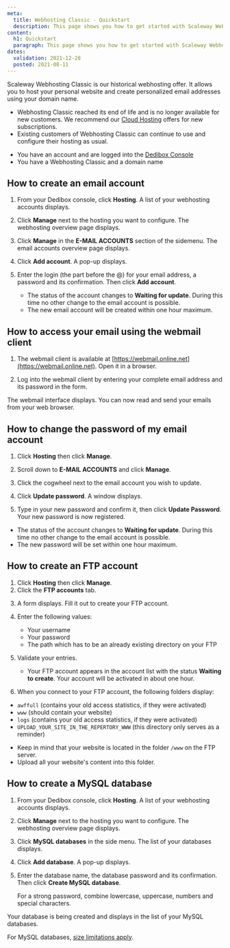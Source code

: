 ```yaml
---
meta:
  title: Webhosting Classic - Quickstart
  description: This page shows you how to get started with Scaleway Webhosting Classic.
content:
  h1: Quickstart
  paragraph: This page shows you how to get started with Scaleway Webhosting Classic.
dates:
  validation: 2021-12-28
  posted: 2021-08-11
---
```


Scaleway Webhosting Classic is our historical webhosting offer. It allows you to host your personal website and create personalized email addresses using your domain name. 

<Message type="important">

* Webhosting Classic reached its end of life and is no longer available for new customers. We recommend our [Cloud Hosting](https://www.scaleway.com/en/dedibox/cloud-hosting/) offers for new subscriptions.
* Existing customers of Webhosting Classic can continue to use and configure their hosting as usual. 

</Message>

<Message type="requirement">

  - You have an account and are logged into the [Dedibox Console](https://console.online.net) 
  - You have a Webhosting Classic and a domain name

</Message>


## How to create an email account

1. From your Dedibox console, click **Hosting**. A list of your webhosting accounts displays.

2. Click **Manage** next to the hosting you want to configure. The webhosting overview page displays.

3. Click **Manage** in the **E-MAIL ACCOUNTS** section of the sidemenu. The email accounts overview page displays.

4. Click **Add account**. A pop-up displays. 

    <Lightbox src="scaleway_create_email.png" alt="" />

5. Enter the login (the part before the @) for your email address, a password and its confirmation. Then click **Add account**.

    <Message type="note">

      - The status of the account changes to **Waiting for update**. During this time no other change to the email account is possible.
      - The new email account will be created within one hour maximum. 

    </Message>

## How to access your email using the webmail client

1. The webmail client is available at [https://webmail.online.net](https://webmail.online.net). Open it in a browser.

2. Log into the webmail client by entering your complete email address and its password in the form.

The webmail interface displays. You can now read and send your emails from your web browser.

<Lightbox src="scaleway_webmail_interface.png" alt="" />

## How to change the password of my email account

1. Click **Hosting** then click **Manage**.
2. Scroll down to **E-MAIL ACCOUNTS** and click **Manage**.  
3. Click the cogwheel next to the email account you wish to update. 
4. Click **Update password**. A window displays. 
5. Type in your new password and confirm it, then click **Update Password**. Your new password is now registered.

    <Lightbox src="scaleway_change_email_password.png" alt="" />

<Message type="note">

  - The status of the account changes to **Waiting for update**. During this time no other change to the email account is possible.
  - The new password will be set within one hour maximum. 

</Message>

## How to create an FTP account

1. Click **Hosting** then click **Manage**.
2. Click the **FTP accounts** tab.

  <Lightbox src="scaleway_ftp_tab.png" alt="" />

3. A form displays. Fill it out to create your FTP account.
4. Enter the following values: 

    * Your username 
    * Your password 
    * The path which has to be an already existing directory on your FTP

5. Validate your entries.

    <Message type="note">

    - Your FTP account appears in the account list with the status **Waiting to create**. Your account will be activated in about one hour.

    </Message>

6. When you connect to your FTP account, the following folders display:   

* `awffull` (contains your old access statistics, if they were activated)
* `www` (should contain your website)
* `logs` (contains your old access statistics, if they were activated)
* `UPLOAD_YOUR_SITE_IN_THE_REPERTORY_WWW` (this directory only serves as a reminder)

<Message type="important">

  - Keep in mind that your website is located in the folder `/www` on the FTP server. 
  - Upload all your website's content into this folder.

</Message>

## How to create a MySQL database

1. From your Dedibox console, click **Hosting**. A list of your webhosting accounts displays.

2. Click **Manage** next to the hosting you want to configure. The webhosting overview page displays.

3. Click **MySQL databases** in the side menu. The list of your databases displays.

4. Click **Add database**. A pop-up displays.

5. Enter the database name, the database password and its confirmation. Then click **Create MySQL database**.

    <Message type="tip">

    For a strong password, combine lowercase, uppercase, numbers and special characters.

    </Message>

Your database is being created and displays in the list of your MySQL databases. 

<Message type="note">

  For MySQL databases, [size limitations apply](/webhosting/classic/how-to/create-mysql-database#limitations). 

</Message>

